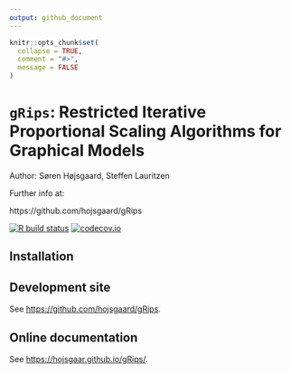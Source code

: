```yaml
---
output: github_document
---
```


<!-- README.md is generated from README.Rmd. Please edit only README.Rmd! -->

```r
knitr::opts_chunk$set(
  collapse = TRUE,
  comment = "#>",
  message = FALSE
)
```

# `gRips`: Restricted Iterative Proportional Scaling Algorithms for Graphical Models

Author: Søren Højsgaard,  Steffen Lauritzen

Further info at:

https://github.com/hojsgaard/gRips

<!-- badges: start -->
[![R build status](https://github.com/r-cas/caracas/workflows/R-CMD-check/badge.svg)](https://github.com/r-cas/caracas/actions) 
[![codecov.io](https://codecov.io/gh/r-cas/caracas/branch/master/graphs/badge.svg)](https://app.codecov.io/gh/r-cas/caracas?branch=master)
<!-- badges: end -->
  
## Installation

## Development site

See <https://github.com/hojsgaard/gRips>.

## Online documentation

See <https://hojsgaar.github.io/gRips/>.

